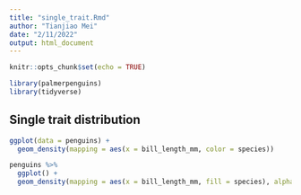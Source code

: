 ```yaml
---
title: "single_trait.Rmd"
author: "Tianjiao Mei"
date: "2/11/2022"
output: html_document
---
```


```r
knitr::opts_chunk$set(echo = TRUE)
```

```r
library(palmerpenguins)
library(tidyverse)
```

## Single trait distribution

```r
ggplot(data = penguins) +
  geom_density(mapping = aes(x = bill_length_mm, color = species))
```

```r
penguins %>%
  ggplot() +
  geom_density(mapping = aes(x = bill_length_mm, fill = species), alpha = 0.5)
```









